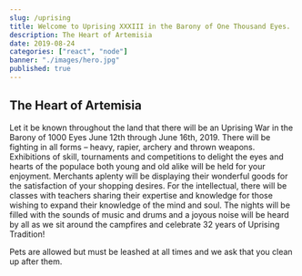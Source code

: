 ```yaml
---
slug: /uprising
title: Welcome to Uprising XXXIII in the Barony of One Thousand Eyes.
description: The Heart of Artemisia
date: 2019-08-24
categories: ["react", "node"]
banner: "./images/hero.jpg"
published: true
---
```


## The Heart of Artemisia

Let it be known throughout the land that there will be an Uprising War in the Barony of 1000 Eyes June 12th through June 16th, 2019. There will be fighting in all forms – heavy, rapier, archery and thrown weapons. Exhibitions of skill, tournaments and competitions to delight the eyes and hearts of the populace both young and old alike will be held for your enjoyment. Merchants aplenty will be displaying their wonderful goods for the satisfaction of your shopping desires. For the intellectual, there will be classes with teachers sharing their expertise and knowledge for those wishing to expand their knowledge of the mind and soul. The nights will be filled with the sounds of music and drums and a joyous noise will be heard by all as we sit around the campfires and celebrate 32 years of Uprising Tradition!

Pets are allowed but must be leashed at all times and we ask that you clean up after them.
